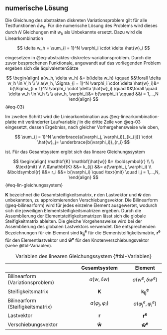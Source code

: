 ## numerische Lösung {#sec-numerische-loesung}

Die Gleichung des abstrakten diskreten Variationsproblem gilt für alle Testfunktionen $\delta w_h$. Für die numerische Lösung des Problems
wird dieses durch $N$ Gleichungen mit $w_h$ als Unbekannte ersetzt. Dazu wird die Linearkombination

$$
\delta w_h = \sum_{i = 1}^N \varphi_i \cdot \delta \hat{w}_i
$$

eingesetzen in @eq-abstraktes-diskretes-variationsproblem. Durch die zuvor besprochenen Funktionale, angewandt auf das vorliegenden Problem ergeben sich die äquivalentenSätze 

::: {.block fill="luma(230)" inset="8pt" radius="4pt"}

$$
\begin{align}
a(w_h, \delta w_h) &= b(\delta w_h) \qquad &&\forall \delta w_h \in V_h \\
\\
a(w_h, \Sigma_{i = 1}^N \varphi_i \cdot \delta \hat{w}_i)&= b(\Sigma_{i = 1}^N \varphi_i \cdot \delta \hat{w}_i) \quad &&\forall \quad \delta w_h \in V_h \\
\\
a(w_h, \varphi_i)&= b(\varphi_i) \qquad &&i = 1,...,N
\end{align}
$${#eq-03}

:::

Im zweiten Schritt wird die Liniearkombination aus @eq-linearkombination-platte mit veränderter Laufvariable $j$ in die dritte Zeile von @eq-03 eingesetzt, dessen Ergebniss, nach gleicher Vorhergehensweise wie oben, 

$$
\sum_{j = 1}^N \underbrace{a(\varphi_j, \varphi_i)}_{k_{ij}} \cdot \hat{w}_j= \underbrace{b(\varphi_i)}_{r_i}
$$

ist. Für das Gesamtsystem ergibt sich das lineare Gleichungssystem

$$
\begin{align}
\mathbf{K} \mathbf{\hat{w}} &= \boldsymbol{r} \\
\\
&\text{mit} \\
\\
&\mathbf{K} &&= k_{ij} &&= a(\varphi_j, \varphi_i) \\
&\boldsymbol{r} &&= r_i    &&= b(\varphi_i) \quad \text{mit} \quad i,j = 1,...,N,
\end{align}
$${#eq-lin-gleichungssystem}

$\mathbf{K}$ bezeichnet die Gesamtsteifigkeitsmatrix, $\boldsymbol{r}$ den Lastvektor und $\boldsymbol{\hat{w}}$ den unbekannten, zu approixmierenden Verschiebungsvektor. Die Bilinearform (@eq-bilinearform) wird für jedes einzelne Element ausgewertet, wodurch sich die jeweiligen Elementsteifigkeitsmatrizen ergeben. Durch die Assemblierung der Elementsteifigkeitsmatrizen lässt sich die globale Steifigkeitmatrix ableiten. Die gleiche Vorgehensweise wird bei der Assemblierung des globalen Lastvektors verwendet. Die entsprechenden Bezeichnungen für ein Element sind $\mathbf{k^e_{ij}}$ für die Elementsteifigkeitsmatrix, $\boldsymbol{r^e}$ für den Elementlastvektor und $\boldsymbol{\hat{w}^e}$ für den Knotenverschiebungsvektor (siehe @tbl-Variablen).


|                     | Gesamtsystem         | Element|
|:------------------------|:--------------------:|:-----------:|
| Bilinearform (Variationsproblem) | $a(w, \delta w)$ | $a(w^e, \delta w^e)$ | 
| Steifigkeitsmatrix  | $\mathbf{K}$         |$\mathbf{k_{ij}^e}$|
| Bilinearform (Steifigkeitsmatrix) | $a(\varphi_j, \varphi_i)$ | $a(\varphi^e_j, \varphi^e_i)$|
| Lastvektor          | $\mathbf{r}$         |$\mathbf{r^e}$|
| Verschiebungsvektor | $\mathbf{\hat{w}}$   |$\mathbf{\hat{w}^e}$|

: Variablen des linearen Gleichungssystem {#tbl-Variablen}